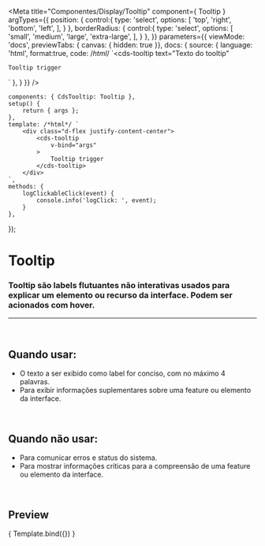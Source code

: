 
<Meta
	title="Componentes/Display/Tooltip"
	component={ Tooltip }
	argTypes={{
		position: {
			control:{
				type: 'select',
				options: [
					'top',
					'right',
					'bottom',
					'left',
				],
			}
		},
		borderRadius: {
			control:{
				type: 'select',
				options: [
					'small',
					'medium',
					'large',
					'extra-large',
				],
			}
		},
	}}
		parameters={{
		viewMode: 'docs',
		previewTabs: { canvas: { hidden: true }},
		docs: {
			source: {
				language: 'html',
				format:true,
				code: /*html*/
`<cds-tooltip
	text="Texto do tooltip"
>
	Tooltip trigger
</cds-tooltip>`
},
		}
	}}
/>

	components: { CdsTooltip: Tooltip },
	setup() {
		return { args };
	},
	template: /*html*/ `
		<div class="d-flex justify-content-center">
			<cds-tooltip
				v-bind="args"
			>
				Tooltip trigger
			</cds-tooltip>
		</div>
	`,
	methods: {
		logClickableClick(event) {
			console.info('logClick: ', event);
		}
	},
});

# Tooltip

### Tooltip são labels flutuantes não interativas usados para explicar um elemento ou recurso da interface. Podem ser acionados com hover.
---
<br />

## Quando usar:
- O texto a ser exibido como label for conciso, com no máximo 4 palavras.
- Para exibir informações suplementares sobre uma feature ou elemento da interface.


<br />

## Quando não usar:
- Para comunicar erros e status do sistema.
- Para mostrar informações críticas para a compreensão de uma feature ou elemento da interface.

<br />

## Preview

<Canvas>
	<Story
		name="Tooltip"
		args={{
			text: 'Texto do tooltip',
			borderRadius: 'small',
		}}
	>
		{ Template.bind({}) }
	</Story>
</Canvas>

<ArgsTable story="Tooltip" />
